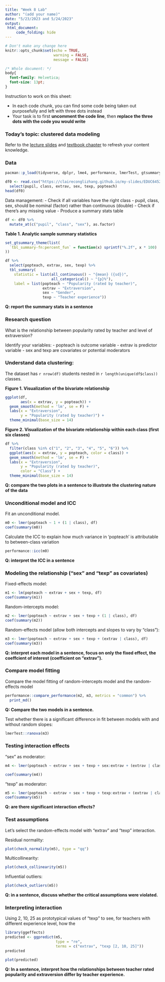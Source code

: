 ```yaml
---
title: "Week 8 Lab"
author: "(add your name)"
date: "5/23/2023 and 5/24/2023"
output: 
 html_document:
     code_folding: hide
---
```


```r
# Don't make any change here
knitr::opts_chunk$set(echo = TRUE,
                      warning = FALSE,
                      message = FALSE)
```

```css
/* Whole document: */
body{
  font-family: Helvetica;
  font-size: 13pt;
}

```


Instruction to work on this sheet: 

 - In each code chunk, you can find some code being taken out purposefully and left with three dots instead
 - Your task is to first **uncomment the code line**, then **replace the three dots with the code you would write**

### Today's topic: clustered data modeling

Refer to the [lecture slides](https://uo-educ-quant.github.io/645/slides/EDUC645_nested_data_Sp23.html#1) and [textbook chapter](https://bookdown.org/roback/bookdown-BeyondMLR/ch-multilevelintro.html) to refresh your content knowledge. 

### Data 

```r
pacman::p_load(tidyverse, dplyr, lme4, performance, lmerTest, gtsummary, modelsummary)
```


```r
df0 <- read.csv("https://claireconglizhang.github.io/my-slides/EDUC64523S/popular.csv") %>% 
  select(pupil, class, extrav, sex, texp, popteach)
head(df0)
```

Data management:
 - Check if all variables have the right class
    - pupil, class, sex, should be nominal (factor) rather than continuous (double)
 - Check if there's any missing value
 - Produce a summary stats table

```r
df <- df0 %>% 
  mutate_at(c("pupil", "class", "sex"), as.factor)
```


**Table 1. Analytic sample summary statistics**

```r
set_gtsummary_theme(list(
  `tbl_summary-fn:percent_fun` = function(x) sprintf("%.2f", x * 100)
))

df %>%
  select(popteach, extrav, sex, texp) %>% 
  tbl_summary(
    statistic = list(all_continuous() ~ "{mean} ({sd})",
                     all_categorical() ~ "{p}%"),
    label = list(popteach ~ "Popularity (rated by teacher)",
                 extrav ~ "Extraversion",
                 sex ~ "Gender",
                 texp ~ "Teacher experience"))
```

**Q: report the summary stats in a sentence**

### Research question 

What is the relationship between popularity rated by teacher and level of extraversion?

Identify your variables:
 - popteach is outcome variable
 - extrav is predictor variable
 - sex and texp are covariates or potential moderators
 
### Understand data clustering:

The dataset has `r nrow(df)` students nested in `r length(unique(df$class))` classes.

**Figure 1. Visualization of the bivariate relationship**

```r
ggplot(df,
       aes(x = extrav, y = popteach)) +
  geom_smooth(method = 'lm', se = F) +
  labs(x = "Extraversion",
       y = "Popularity (rated by teacher)") +
  theme_minimal(base_size = 14) 
```


**Figure 2. Visualization of the bivariate relationship within each class (first six classes)**

```r
df %>% 
  filter(class %in% c("1", "2", "3", "4", "5", "6")) %>% 
  ggplot(aes(x = extrav, y = popteach, color = class)) +
  geom_smooth(method = 'lm', se = F) +
  labs(x = "Extraversion",
       y = "Popularity (rated by teacher)",
       color = "Class") +
  theme_minimal(base_size = 14) 
```
**Q: compare the two plots in a sentence to illustrate the clustering nature of the data**

### Unconditional model and ICC

Fit an unconditional model.

```r
m0 <- lmer(popteach ~ 1 + (1 | class), df)
coef(summary(m0))
```

Calculate the ICC to explain how much variance in 'popteach' is attributable to between-class variation

```r
performance::icc(m0)
```
**Q: interpret the ICC in a sentence**

### Modeling the relationship ("sex" and "texp" as covariates) 

Fixed-effects model:

```r
m1 <- lm(popteach ~ extrav + sex + texp, df)
coef(summary(m1))
```

Random-intercepts model:

```r
m2 <- lmer(popteach ~ extrav + sex + texp + (1 | class), df)
coef(summary(m2))
```

Random-effects model (allow both intercepts and slopes to vary by "class"):

```r
m3 <- lmer(popteach ~ extrav + sex + texp + (extrav | class), df)
coef(summary(m3))
```
**Q: interpret each model in a sentence, focus on only the fixed effect, the coeffcient of interest (coefficient on "extrav").**

### Compare model fitting

Compare the model fitting of random-intercepts model and the random-effects model 

```r
performance::compare_performance(m2, m3, metrics = "common") %>% 
  print_md()
```

**Q: Compare the two models in a sentence.**

Test whether there is a significant difference in fit between models with and without random slopes:

```r
lmerTest::ranova(m3)
```

### Testing interaction effects

"sex" as moderator:

```r
m4 <- lmer(popteach ~ extrav + sex + texp + sex:extrav + (extrav | class), df)

coef(summary(m4))
```

"texp" as moderator:

```r
m5 <- lmer(popteach ~ extrav + sex + texp + texp:extrav + (extrav | class), df)
coef(summary(m5))
```

**Q: are there significant interaction effects?**

### Test assumptions

Let's select the random-effects model with "extrav" and "texp" interaction.

Residual normality:

```r
plot(check_normality(m5), type = "qq")
```

Multicollinearity:

```r
plot(check_collinearity(m5))
```

Influential outliers:

```r
plot(check_outliers(m5))
```

**Q: in a sentence, discuss whether the critical assumptions were violated.**

### Interpreting interaction

Using 2, 10, 25 as prototypical values of "texp" to see, for teachers with different experience level, how the 

```r
library(ggeffects)
predicted <- ggpredict(m5,
                       type = "re",
                       terms = c("extrav", "texp [2, 10, 25]"))
predicted
```


```r
plot(predicted)
```

**Q: In a sentence, interpret how the relationships between teacher rated popularity and extraversion differ by teacher experience.**

